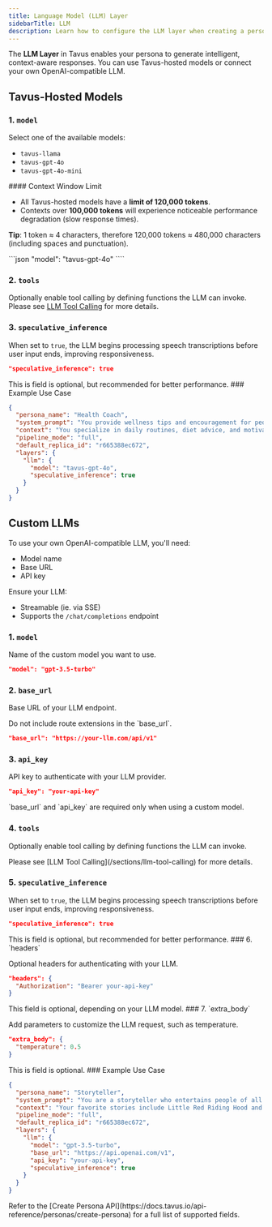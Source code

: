 ```yaml
---
title: Language Model (LLM) Layer
sidebarTitle: LLM
description: Learn how to configure the LLM layer when creating a persona in Tavus.
---
```


The **LLM Layer** in Tavus enables your persona to generate intelligent, context-aware responses. You can use Tavus-hosted models or connect your own OpenAI-compatible LLM.

## Tavus-Hosted Models

### 1. `model`
Select one of the available models:

- `tavus-llama`
- `tavus-gpt-4o`
- `tavus-gpt-4o-mini`

<Note>
#### Context Window Limit

* All Tavus-hosted models have a **limit of 120,000 tokens**.
* Contexts over **100,000 tokens** will experience noticeable performance degradation (slow response times).

**Tip**: 1 token ≈ 4 characters, therefore 120,000 tokens ≈ 480,000 characters (including spaces and punctuation).

</Note>
```json
"model": "tavus-gpt-4o"
````

### 2. `tools`

Optionally enable tool calling by defining functions the LLM can invoke.
<Note>
Please see [LLM Tool Calling](/sections/llm-tool-calling) for more details.
</Note>
### 3. `speculative_inference`

When set to `true`, the LLM begins processing speech transcriptions before user input ends, improving responsiveness.

```json
"speculative_inference": true
```

<Note>
This is field is optional, but recommended for better performance.
</Note>
### Example Use Case

```json
{
  "persona_name": "Health Coach",
  "system_prompt": "You provide wellness tips and encouragement for people pursuing a healthy lifestyle.",
  "context": "You specialize in daily routines, diet advice, and motivational support.",
  "pipeline_mode": "full",
  "default_replica_id": "r665388ec672",
  "layers": {
    "llm": {
      "model": "tavus-gpt-4o",
      "speculative_inference": true
    }
  }
}
```
## Custom LLMs

To use your own OpenAI-compatible LLM, you'll need:

* Model name
* Base URL
* API key

Ensure your LLM:

* Streamable (ie. via SSE)
* Supports the `/chat/completions` endpoint

### 1. `model`

Name of the custom model you want to use.

```json
"model": "gpt-3.5-turbo"
```

### 2. `base_url`

Base URL of your LLM endpoint.

<Note>
Do not include route extensions in the `base_url`.
</Note>


```json
"base_url": "https://your-llm.com/api/v1"
```

### 3. `api_key`

API key to authenticate with your LLM provider.

```json
"api_key": "your-api-key"
```

<Tip>
`base_url` and `api_key` are required only when using a custom model.
</Tip>

### 4. `tools`

Optionally enable tool calling by defining functions the LLM can invoke.

<Note>
Please see [LLM Tool Calling](/sections/llm-tool-calling) for more details.
</Note>

### 5. `speculative_inference`

When set to `true`, the LLM begins processing speech transcriptions before user input ends, improving responsiveness.

```json
"speculative_inference": true
```
<Note>
This is field is optional, but recommended for better performance.
</Note>
### 6. `headers`

Optional headers for authenticating with your LLM.

```json
"headers": {
  "Authorization": "Bearer your-api-key"
}
```
<Note>
This field is optional, depending on your LLM model. 
</Note>
### 7. `extra_body`

Add parameters to customize the LLM request, such as temperature.

```json
"extra_body": {
  "temperature": 0.5
}
```
<Note>
This is field is optional.
</Note>
### Example Use Case

```json
{
  "persona_name": "Storyteller",
  "system_prompt": "You are a storyteller who entertains people of all ages.",
  "context": "Your favorite stories include Little Red Riding Hood and The Three Little Pigs.",
  "pipeline_mode": "full",
  "default_replica_id": "r665388ec672",
  "layers": {
    "llm": {
      "model": "gpt-3.5-turbo",
      "base_url": "https://api.openai.com/v1",
      "api_key": "your-api-key",
      "speculative_inference": true
    }
  }
}
```

<Note>
Refer to the [Create Persona API](https://docs.tavus.io/api-reference/personas/create-persona) for a full list of supported fields.
</Note>
